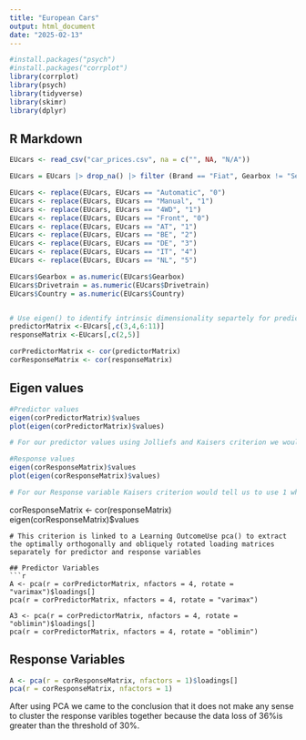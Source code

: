 ```yaml
---
title: "European Cars"
output: html_document
date: "2025-02-13"
---
```


```r
#install.packages("psych")
#install.packages("corrplot")
library(corrplot)
library(psych)
library(tidyverse)
library(skimr)
library(dplyr)
```

## R Markdown

```r
EUcars <- read_csv("car_prices.csv", na = c("", NA, "N/A"))

EUcars = EUcars |> drop_na() |> filter (Brand == "Fiat", Gearbox != "Semi-automatic", Drivetrain != "Rear") |> select(Model,Price,Kilometers,Power, Seats,Doors,Cylinders,Gearbox,Year,Drivetrain,Country)

EUcars <- replace(EUcars, EUcars == "Automatic", "0")
EUcars <- replace(EUcars, EUcars == "Manual", "1")
EUcars <- replace(EUcars, EUcars == "4WD", "1")
EUcars <- replace(EUcars, EUcars == "Front", "0")
EUcars <- replace(EUcars, EUcars == "AT", "1")
EUcars <- replace(EUcars, EUcars == "BE", "2")
EUcars <- replace(EUcars, EUcars == "DE", "3")
EUcars <- replace(EUcars, EUcars == "IT", "4")
EUcars <- replace(EUcars, EUcars == "NL", "5")

EUcars$Gearbox = as.numeric(EUcars$Gearbox)
EUcars$Drivetrain = as.numeric(EUcars$Drivetrain)
EUcars$Country = as.numeric(EUcars$Country)

```

```r
```

```r
# Use eigen() to identify intrinsic dimensionality separtely for predictor and response variables.
predictorMatrix <-EUcars[,c(3,4,6:11)]
responseMatrix <-EUcars[,c(2,5)]

corPredictorMatrix <- cor(predictorMatrix)
corResponseMatrix <- cor(responseMatrix)
```

## Eigen values
```r
#Predictor values
eigen(corPredictorMatrix)$values
plot(eigen(corPredictorMatrix)$values)

# For our predictor values using Jolliefs and Kaisers criterion we would get a intrinsic dimensional of 4 while using the inflection point would be 2. Based on this we would use a intrinsic dimensionality of 4.

#Response values
eigen(corResponseMatrix)$values
plot(eigen(corResponseMatrix)$values)

# For our Response variable Kaisers criterion would tell us to use 1 while Jolliefs tells us to use 2 and in this case the inflection point isn't helpful with our graph so based on this we are going to use a intrinsic dimensionality of 1 because that is the only way we can reduce our dimensions for Response.
```



corResponseMatrix <- cor(responseMatrix)
eigen(corResponseMatrix)$values
```
# This criterion is linked to a Learning OutcomeUse pca() to extract the optimally orthogonally and obliquely rotated loading matrices separately for predictor and response variables

## Predictor Variables
```r
A <- pca(r = corPredictorMatrix, nfactors = 4, rotate = "varimax")$loadings[]
pca(r = corPredictorMatrix, nfactors = 4, rotate = "varimax")

A3 <- pca(r = corPredictorMatrix, nfactors = 4, rotate = "oblimin")$loadings[]
pca(r = corPredictorMatrix, nfactors = 4, rotate = "oblimin")
```
## Response Variables
```r
A <- pca(r = corResponseMatrix, nfactors = 1)$loadings[]
pca(r = corResponseMatrix, nfactors = 1)
```
After using PCA we came to the conclusion that it does not make any sense to cluster the response varibles together because the data loss of 36%is greater than the threshold of 30%. 
